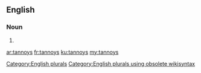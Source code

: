 ==English==

===Noun===
{{head|en}}

# {{plural of|tannoy}}

[[Category:English plurals]][[Category:English plurals using obsolete wikisyntax]]

[[ar:tannoys]]
[[fr:tannoys]]
[[ku:tannoys]]
[[my:tannoys]]
